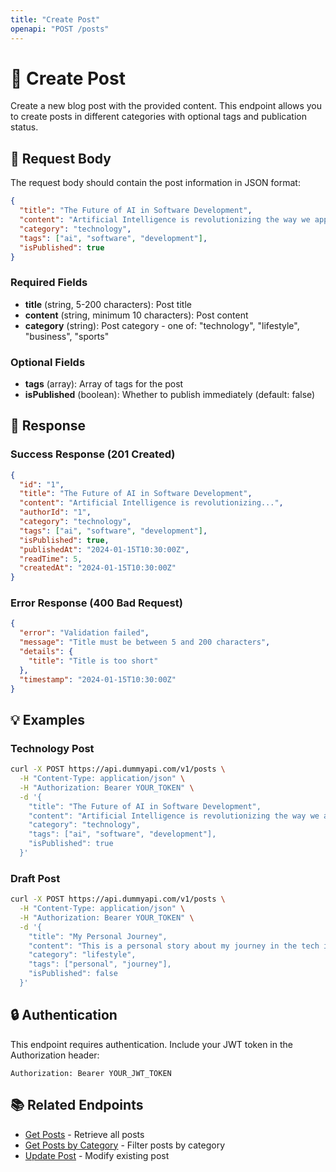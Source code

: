 ```yaml
---
title: "Create Post"
openapi: "POST /posts"
---
```


# 📝 Create Post

Create a new blog post with the provided content. This endpoint allows you to create posts in different categories with optional tags and publication status.

## 📝 Request Body

The request body should contain the post information in JSON format:

```json
{
  "title": "The Future of AI in Software Development",
  "content": "Artificial Intelligence is revolutionizing the way we approach software development...",
  "category": "technology",
  "tags": ["ai", "software", "development"],
  "isPublished": true
}
```

### Required Fields

- **title** (string, 5-200 characters): Post title
- **content** (string, minimum 10 characters): Post content
- **category** (string): Post category - one of: "technology", "lifestyle", "business", "sports"

### Optional Fields

- **tags** (array): Array of tags for the post
- **isPublished** (boolean): Whether to publish immediately (default: false)

## 🔄 Response

### Success Response (201 Created)

```json
{
  "id": "1",
  "title": "The Future of AI in Software Development",
  "content": "Artificial Intelligence is revolutionizing...",
  "authorId": "1",
  "category": "technology",
  "tags": ["ai", "software", "development"],
  "isPublished": true,
  "publishedAt": "2024-01-15T10:30:00Z",
  "readTime": 5,
  "createdAt": "2024-01-15T10:30:00Z"
}
```

### Error Response (400 Bad Request)

```json
{
  "error": "Validation failed",
  "message": "Title must be between 5 and 200 characters",
  "details": {
    "title": "Title is too short"
  },
  "timestamp": "2024-01-15T10:30:00Z"
}
```

## 💡 Examples

### Technology Post

```bash
curl -X POST https://api.dummyapi.com/v1/posts \
  -H "Content-Type: application/json" \
  -H "Authorization: Bearer YOUR_TOKEN" \
  -d '{
    "title": "The Future of AI in Software Development",
    "content": "Artificial Intelligence is revolutionizing the way we approach software development. From automated testing to intelligent code completion, AI tools are becoming indispensable for modern developers.",
    "category": "technology",
    "tags": ["ai", "software", "development"],
    "isPublished": true
  }'
```

### Draft Post

```bash
curl -X POST https://api.dummyapi.com/v1/posts \
  -H "Content-Type: application/json" \
  -H "Authorization: Bearer YOUR_TOKEN" \
  -d '{
    "title": "My Personal Journey",
    "content": "This is a personal story about my journey in the tech industry and the lessons I learned along the way.",
    "category": "lifestyle",
    "tags": ["personal", "journey"],
    "isPublished": false
  }'
```

## 🔒 Authentication

This endpoint requires authentication. Include your JWT token in the Authorization header:

```
Authorization: Bearer YOUR_JWT_TOKEN
```

## 📚 Related Endpoints

- [Get Posts](/api-reference/endpoint/get) - Retrieve all posts
- [Get Posts by Category](/api-reference/endpoint/get-posts) - Filter posts by category
- [Update Post](/api-reference/endpoint/update-post) - Modify existing post
